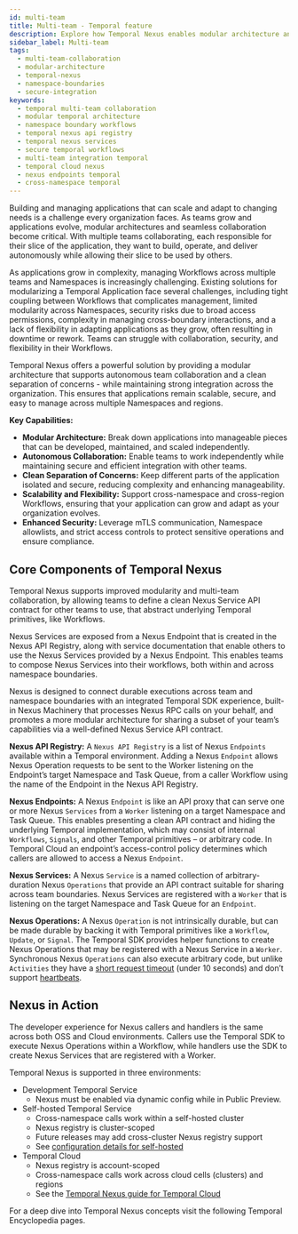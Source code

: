 ```yaml
---
id: multi-team
title: Multi-team - Temporal feature
description: Explore how Temporal Nexus enables modular architecture and secure multi-team collaboration by abstracting Temporal primitives into clean Nexus Service APIs across namespace boundaries.
sidebar_label: Multi-team
tags:
  - multi-team-collaboration
  - modular-architecture
  - temporal-nexus
  - namespace-boundaries
  - secure-integration
keywords:
  - temporal multi-team collaboration
  - modular temporal architecture
  - namespace boundary workflows
  - temporal nexus api registry
  - temporal nexus services
  - secure temporal workflows
  - multi-team integration temporal
  - temporal cloud nexus
  - nexus endpoints temporal
  - cross-namespace temporal
---
```



Building and managing applications that can scale and adapt to changing needs is a challenge every organization faces. 
As teams grow and applications evolve, modular architectures and seamless collaboration become critical. 
With multiple teams collaborating, each responsible for their slice of the application, they want to build, operate, and deliver autonomously while allowing their slice to be used by others.

As applications grow in complexity, managing Workflows across multiple teams and Namespaces is increasingly challenging. 
Existing solutions for modularizing a Temporal Application face several challenges, including tight coupling between Workflows that complicates management, limited modularity across Namespaces, security risks due to broad access permissions, complexity in managing cross-boundary interactions, and a lack of flexibility in adapting applications as they grow, often resulting in downtime or rework.
Teams can struggle with collaboration, security, and flexibility in their Workflows.

Temporal Nexus offers a powerful solution by providing a modular architecture that supports autonomous team collaboration and a clean separation of concerns - while maintaining strong integration across the organization.
This ensures that applications remain scalable, secure, and easy to manage across multiple Namespaces and regions.

**Key Capabilities:**
- **Modular Architecture:** Break down applications into manageable pieces that can be developed, maintained, and scaled independently.
- **Autonomous Collaboration:** Enable teams to work independently while maintaining secure and efficient integration with other teams.
- **Clean Separation of Concerns:** Keep different parts of the application isolated and secure, reducing complexity and enhancing manageability.
- **Scalability and Flexibility:** Support cross-namespace and cross-region Workflows, ensuring that your application can grow and adapt as your organization evolves.
- **Enhanced Security:** Leverage mTLS communication, Namespace allowlists, and strict access controls to protect sensitive operations and ensure compliance.

## Core Components of Temporal Nexus

Temporal Nexus supports improved modularity and multi-team collaboration, by allowing teams to define a clean Nexus Service API contract for other teams to use, that abstract underlying Temporal primitives, like Workflows.

Nexus Services are exposed from a Nexus Endpoint that is created in the Nexus API Registry, along with service documentation that enable others to use the Nexus Services provided by a Nexus Endpoint. This enables teams to compose Nexus Services into their workflows, both within and across namespace boundaries.

Nexus is designed to connect durable executions across team and namespace boundaries with an integrated Temporal SDK experience, built-in Nexus Machinery that processes Nexus RPC calls on your behalf, and promotes a more modular architecture for sharing a subset of your team’s capabilities via a well-defined Nexus Service API contract.

**Nexus API Registry:** A `Nexus API Registry` is a list of Nexus `Endpoints` available within a Temporal environment. 
Adding a Nexus `Endpoint` allows Nexus Operation requests to be sent to the Worker listening on the Endpoint’s target Namespace and Task Queue, from a caller Workflow using the name of the Endpoint in the Nexus API Registry.

**Nexus Endpoints:** A Nexus `Endpoint` is like an API proxy that can serve one or more Nexus `Services` from a `Worker` listening on a target Namespace and Task Queue. 
This enables presenting a clean API contract and hiding the underlying Temporal implementation, which may consist of internal `Workflows`, `Signals`, and other Temporal primitives – or arbitrary code. 
In Temporal Cloud an endpoint’s access-control policy determines which callers are allowed to access a Nexus `Endpoint`.

**Nexus Services:** A Nexus `Service` is a named collection of arbitrary-duration Nexus `Operations` that provide an API contract suitable for sharing across team boundaries. 
Nexus Services are registered with a `Worker` that is listening on the target Namespace and Task Queue for an `Endpoint`.

**Nexus Operations:** A Nexus `Operation` is not intrinsically durable, but can be made durable by backing it with Temporal primitives like a `Workflow`, `Update`, or `Signal`.
The Temporal SDK provides helper functions to create Nexus Operations that may be registered with a Nexus Service in a `Worker`. 
Synchronous Nexus `Operations` can also execute arbitrary code, but unlike `Activities` they have a [short request timeout](\#nexus-operation-request-timeout) (under 10 seconds) and don’t support [heartbeats](https://community.temporal.io/t/best-practices-for-long-running-activities/934).

## Nexus in Action
The developer experience for Nexus callers and handlers is the same across both OSS and Cloud environments. 
Callers use the Temporal SDK to execute Nexus Operations within a Workflow, while handlers use the SDK to create Nexus Services that are registered with a Worker.

Temporal Nexus is supported in three environments:

* Development Temporal Service  
  * Nexus must be enabled via dynamic config while in Public Preview.  
* Self-hosted Temporal Service  
  * Cross-namespace calls work within a self-hosted cluster  
  * Nexus registry is cluster-scoped  
  * Future releases may add cross-cluster Nexus registry support  
  * See [configuration details for self-hosted](\#temporal-nexus-(public-preview))  
* Temporal Cloud  
  * Nexus registry is account-scoped  
  * Cross-namespace calls work across cloud cells (clusters) and regions  
  * See the [Temporal Nexus guide for Temporal Cloud](\#temporal-nexus-(public-preview)-1)  
    

For a deep dive into Temporal Nexus concepts visit the following Temporal Encyclopedia pages.

<RelatedReadContainer>
    <RelatedReadItem text="Nexus API Registry" archetype="encyclopedia" />
    <RelatedReadItem text="Nexus Endpoints" archetype="encyclopedia" />
    <RelatedReadItem text="Nexus Services" archetype="encyclopedia" />
    <RelatedReadItem text="Nexus Operations" archetype="encyclopedia" />
</RelatedReadContainer>

